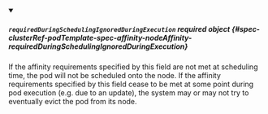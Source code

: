


<details className="config-field" data-expandable="true" open>
<summary>

##### `requiredDuringSchedulingIgnoredDuringExecution` <span className="config-field-required" data-required="false">required</span> <span className="config-field-type">object</span> <span className="config-field-default"></span> <span className="config-field-enum"></span> {#spec-clusterRef-podTemplate-spec-affinity-nodeAffinity-requiredDuringSchedulingIgnoredDuringExecution}

If the affinity requirements specified by this field are not met at
scheduling time, the pod will not be scheduled onto the node.
If the affinity requirements specified by this field cease to be met
at some point during pod execution (e.g. due to an update), the system
may or may not try to eventually evict the pod from its node.

</summary>

<PartialRequiredDuringSchedulingIgnoredDuringExecutionreference />


</details>

